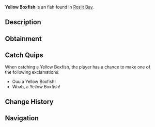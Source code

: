 {{FishInfobox
|image          = Yellow Boxfish.png
|rarity         = Unusual
|sea            = First Sea
|location       = [[Roslit Bay]]
|sublocation    = Coral Reef
|sources        = Fishing Rod
|radar_location = 
|xp             = 100
|weather        = Rain
|time           = Day
|season         = 
|bait           = Seaweed
|base_weight    = 2
|base_value     = 140
|weight_range   = 1.5
|base_chance    = 18
|base_resil     = 40
}}
'''Yellow Boxfish''' is an {{Rarity|Unusual}} fish found in [[Roslit Bay]].

== Description ==
{{Description|Yellow Boxfish are known for their odd box-shaped body along with their vibrant yellow hue. Despite the cute appearance, they are incredibly toxic to the touch. They lurk around the coral reefs of Roslit Bay during the day.|Bestiary Entry}}

== Obtainment ==
{{Description|Found in Roslit Bays coral reef.|Bestiary Hint}}
{{Fish Availability|
Roslit Bay/Coral Reef
Roslit Bay/Surrounding Ocean
|top_rods      = 
Leviathan's Fang Rod\114063.14\61113.91;
Krampus's Rod\107946.07\52032.45;
Trident Rod\107416.85\56583.84;
Free Spirit Rod\103423.47\54480.26;
Magma Rod\101343.87\48850.04;
Plastic Rod\94037.35\45330.03;
Buddy Bond Rod\69856.32\33673.74;
Rapid Rod\81221.18\49595.77;
Nocturnal Rod\36840.98\34221.12;
Flimsy Rod\54483.5\34518.75;
Training Rod\51377.04\34380.26;
Ethereal Prism Rod\88066.18\46704.5;
Astralhook Rod\87981.8\46628.02;
No-Life Rod\87725.63\47012.11;
Seraphic Rod\86373.78\46071.33;
Rod Of The Forgotten Fang\80939.5\43198.02;
Challenger's Rod\79466.5\42567.19;
Blazebringer Rod\77459.21\41559.12;
Rod Of The Depths\73179.28\39121.68;
Zeus Rod\72976.23\39153.87;
Verdant Shear Rod\72424.38\38892.68;
Rod Of The Exalted One\70896.79\37722.93;
Depthseeker Rod\66548.25\35745.22;
Avalanche Rod\60049.55\32257.1;
Volcanic Rod\58375.21\30509.51;
Steady Rod\28651.75\10786.98
|recommended   = Trident Rod
}}

== Catch Quips ==
When catching a Yellow Boxfish, the player has a chance to make one of the following exclamations:
* Ouu a Yellow Boxfish!
* Woah, a Yellow Boxfish!

== Change History ==
{{Change History|{{subst:Current Version}}}}

== Navigation ==
{{Fish Navbox|Roslit Bay}}
